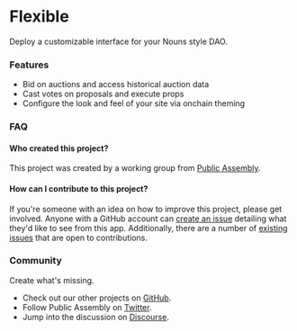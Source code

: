 # Flexible

Deploy a customizable interface for your Nouns style DAO.

### Features

- Bid on auctions and access historical auction data
- Cast votes on proposals and execute props
- Configure the look and feel of your site via onchain theming

### FAQ

#### Who created this project?

This project was created by a working group from [Public Assembly](https://twitter.com/pblcasmbly).

#### How can I contribute to this project?

If you're someone with an idea on how to improve this project, please get involved. Anyone with a GitHub account can [create an issue](https://github.com/public-assembly/flexible/issues/new) detailing what they'd like to see from this app. Additionally, there are a number of [existing issues](https://github.com/public-assembly/flexible/issues) that are open to contributions. 

### Community

Create what's missing.

- Check out our other projects on [GitHub](https://github.com/orgs/public-assembly/repositories).
- Follow Public Assembly on [Twitter](https://twitter.com/pblcasmbly).
- Jump into the discussion on [Discourse](https://forum.public---assembly.com/).